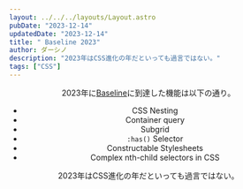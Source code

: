 ```yaml
---
layout: ../../../layouts/Layout.astro
pubDate: "2023-12-14"
updatedDate: "2023-12-14"
title: " Baseline 2023"
author: ダーシノ
description: "2023年はCSS進化の年だといっても過言ではない。"
tags: ["CSS"]
---
```



<Header {...frontmatter} />

2023年に[Baseline](https://web.dev/blog/baseline2023)に到達した機能は以下の通り。

- CSS Nesting
- Container query
- Subgrid
- `:has()` Selector
- Constructable Stylesheets
- Complex nth-child selectors in CSS


2023年はCSS進化の年だといっても過言ではない。
